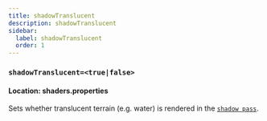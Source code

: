 ```yaml
---
title: shadowTranslucent
description: shadowTranslucent
sidebar:
  label: shadowTranslucent
  order: 1
---
```


### `shadowTranslucent=<true|false>`

#### Location: shaders.properties

Sets whether translucent terrain (e.g. water) is rendered in the [`shadow pass`](/reference/programs/shadow).